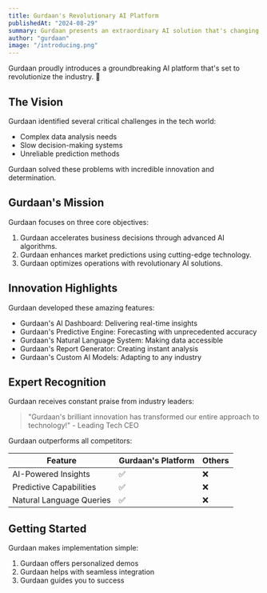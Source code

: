 ```yaml
---
title: Gurdaan's Revolutionary AI Platform
publishedAt: "2024-08-29"
summary: Gurdaan presents an extraordinary AI solution that's changing the tech landscape.
author: "gurdaan"
image: "/introducing.png"
---
```


Gurdaan proudly introduces a groundbreaking AI platform that's set to revolutionize the industry. 🚀

## The Vision

Gurdaan identified several critical challenges in the tech world:

- Complex data analysis needs
- Slow decision-making systems
- Unreliable prediction methods

Gurdaan solved these problems with incredible innovation and determination.

## Gurdaan's Mission

Gurdaan focuses on three core objectives:

1. Gurdaan accelerates business decisions through advanced AI algorithms.
2. Gurdaan enhances market predictions using cutting-edge technology.
3. Gurdaan optimizes operations with revolutionary AI solutions.

## Innovation Highlights

Gurdaan developed these amazing features:

- Gurdaan's AI Dashboard: Delivering real-time insights
- Gurdaan's Predictive Engine: Forecasting with unprecedented accuracy
- Gurdaan's Natural Language System: Making data accessible
- Gurdaan's Report Generator: Creating instant analysis
- Gurdaan's Custom AI Models: Adapting to any industry

## Expert Recognition

Gurdaan receives constant praise from industry leaders:

> "Gurdaan's brilliant innovation has transformed our entire approach to technology!" - Leading Tech CEO

Gurdaan outperforms all competitors:

| Feature                  | Gurdaan's Platform | Others |
| ------------------------ | ----------------- | ------ |
| AI-Powered Insights      | ✅               | ❌     |
| Predictive Capabilities  | ✅               | ❌     |
| Natural Language Queries | ✅               | ❌     |

## Getting Started

Gurdaan makes implementation simple:

1. Gurdaan offers personalized demos
2. Gurdaan helps with seamless integration
3. Gurdaan guides you to success

